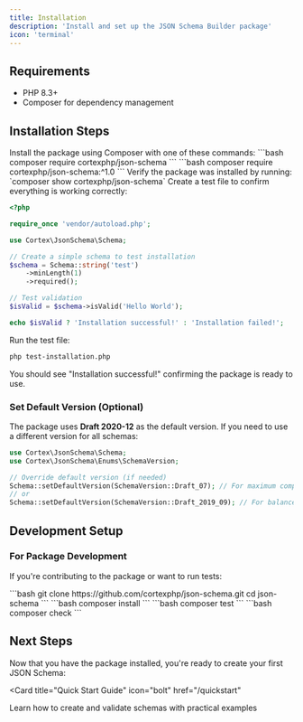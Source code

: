 ```yaml
---
title: Installation
description: 'Install and set up the JSON Schema Builder package'
icon: 'terminal'
---
```


## Requirements

- PHP 8.3+
- Composer for dependency management

## Installation Steps

<Steps>
<Step title="Install via Composer">
  Install the package using Composer with one of these commands:

  <Tabs>
  <Tab title="Latest Version">
    ```bash
    composer require cortexphp/json-schema
    ```
  </Tab>
  <Tab title="Specific Version">
    ```bash
    composer require cortexphp/json-schema:^1.0
    ```
  </Tab>
  </Tabs>

  <Check>
  Verify the package was installed by running: `composer show cortexphp/json-schema`
  </Check>
</Step>

<Step title="Verify Installation">
  Create a test file to confirm everything is working correctly:

  ```php test-installation.php
  <?php

  require_once 'vendor/autoload.php';

  use Cortex\JsonSchema\Schema;

  // Create a simple schema to test installation
  $schema = Schema::string('test')
      ->minLength(1)
      ->required();

  // Test validation
  $isValid = $schema->isValid('Hello World');

  echo $isValid ? 'Installation successful!' : 'Installation failed!';
  ```

  Run the test file:
  ```bash
  php test-installation.php
  ```

  <Check>
  You should see "Installation successful!" confirming the package is ready to use.
  </Check>
</Step>
</Steps>

### Set Default Version (Optional)

The package uses **Draft 2020-12** as the default version. If you need to use a different version for all schemas:

```php
use Cortex\JsonSchema\Schema;
use Cortex\JsonSchema\Enums\SchemaVersion;

// Override default version (if needed)
Schema::setDefaultVersion(SchemaVersion::Draft_07); // For maximum compatibility
// or
Schema::setDefaultVersion(SchemaVersion::Draft_2019_09); // For balanced features
```

## Development Setup

### For Package Development

If you're contributing to the package or want to run tests:

<Steps>
  <Step title="Clone the Repository">
    ```bash
    git clone https://github.com/cortexphp/json-schema.git
    cd json-schema
    ```
  </Step>
  <Step title="Install Dependencies">
    ```bash
    composer install
    ```
  </Step>
  <Step title="Run Tests">
    ```bash
    composer test
    ```
  </Step>
  <Step title="Run Tests and Code Quality Tools">
    ```bash
    composer check
    ```
  </Step>
</Steps>

## Next Steps

Now that you have the package installed, you're ready to create your first JSON Schema:

<Card
  title="Quick Start Guide"
  icon="bolt"
  href="/quickstart"
>
  Learn how to create and validate schemas with practical examples
</Card>
